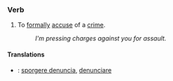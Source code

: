 ===Verb===

# To [[formal]]ly [[accuse]] of a [[crime]].
#: ''I'm pressing charges against you for assault.''

====Translations====

{{checktrans-top}}
*{{ttbc|Italian}}: [[sporgere denuncia]], [[denunciare]]
{{trans-bottom}}